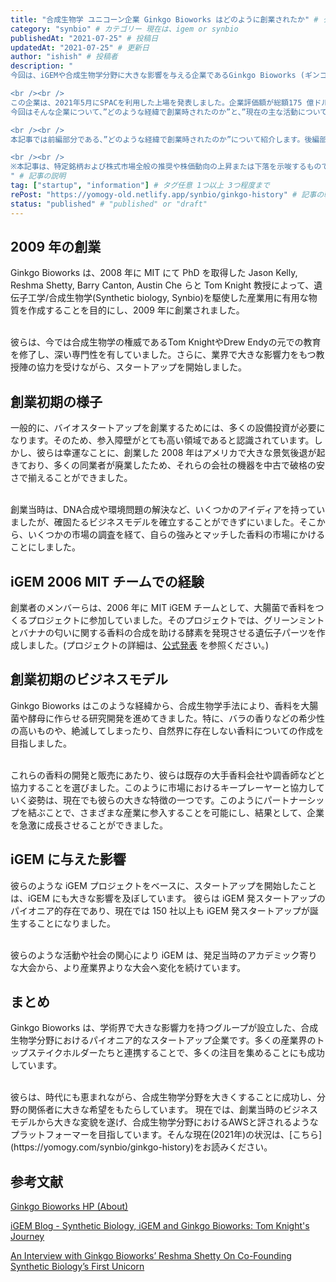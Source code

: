 ```yaml
---
title: "合成生物学 ユニコーン企業 Ginkgo Bioworks はどのように創業されたか" # タイトル
category: "synbio" # カテゴリー 現在は、igem or synbio
publishedAt: "2021-07-25" # 投稿日
updatedAt: "2021-07-25" # 更新日
author: "ishish" # 投稿者
description: "
今回は、iGEMや合成生物学分野に大きな影響を与える企業であるGinkgo Bioworks (ギンコ・バイオワークス)について紹介します。

<br /><br />
この企業は、2021年5月にSPACを利用した上場を発表しました。企業評価額が総額175 億ドル(1.92 兆円、1ドル=110円換算)にもなり、業界内外から大きな注目を集めている企業です。
今回はそんな企業について、”どのような経緯で創業時されたのか”と、”現在の主な活動について”を、まとめました。

<br /><br />
本記事では前編部分である、”どのような経緯で創業時されたのか”について紹介します。後編部分である、”現在の主な活動について”については、こちらをお読みください。

<br /><br />
※本記事は、特定銘柄および株式市場全般の推奨や株価動向の上昇または下落を示唆するものではありません
" # 記事の説明
tag: ["startup", "information"] # タグ任意 1つ以上 3つ程度まで
rePost: "https://yomogy-old.netlify.app/synbio/ginkgo-history" # 記事の転載の場合は"url"を記入。例 : "https//yomogy"
status: "published" # "published" or "draft"
---
```


## 2009 年の創業

G​​inkgo Bioworks は、2008 年に MIT にて PhD を取得した Jason Kelly, Reshma Shetty, Barry Canton, Austin Che らと Tom Knight 教授によって、遺伝子工学/合成生物学(Synthetic biology, Synbio)を駆使した産業用に有用な物質を作成することを目的にし、2009 年に創業されました。

<br />
彼らは、今では合成生物学の権威であるTom KnightやDrew Endyの元での教育を修了し、深い専門性を有していました。さらに、業界で大きな影響力をもつ教授陣の協力を受けながら、スタートアップを開始しました。

## 創業初期の様子

一般的に、バイオスタートアップを創業するためには、多くの設備投資が必要になります。そのため、参入障壁がとても高い領域であると認識されています。しかし、彼らは幸運なことに、創業した 2008 年はアメリカで大きな景気後退が起きており、多くの同業者が廃業したため、それらの会社の機器を中古で破格の安さで揃えることができました。

<br />
創業当時は、DNA合成や環境問題の解決など、いくつかのアイディアを持っていましたが、確固たるビジネスモデルを確立することができずにいました。そこから、いくつかの市場の調査を経て、自らの強みとマッチした香料の市場にかけることにしました。

## iGEM 2006 MIT チームでの経験

創業者のメンバーらは、2006 年に MIT iGEM チームとして、大腸菌で香料をつくるプロジェクトに参加していました。そのプロジェクトでは、グリーンミントとバナナの匂いに関する香料の合成を助ける酵素を発現させる遺伝子パーツを作成しました。(プロジェクトの詳細は、[公式発表](https://2006.igem.org/wiki/index.php/MIT_2006) を参照ください。)

<MediaCard
  mediaType="image"
  src="https://yomogy.com/blog/ishish/images/ginkgo-history-fig1.png"
  alt="ginkgo-history-fig1"
  caption="(iGEM 2006 MIT より参照)"
/>

## 創業初期のビジネスモデル

Ginkgo Bioworks はこのような経緯から、合成生物学手法により、香料を大腸菌や酵母に作らせる研究開発を進めてきました。特に、バラの香りなどの希少性の高いものや、絶滅してしまったり、自然界に存在しない香料についての作成を目指しました。

<br />
これらの香料の開発と販売にあたり、彼らは既存の大手香料会社や調香師などと協力することを選びました。このように市場におけるキープレーヤーと協力していく姿勢は、現在でも彼らの大きな特徴の一つです。このようにパートナーシップを結ぶことで、さまざまな産業に参入することを可能にし、結果として、企業を急激に成長させることができました。

## iGEM に与えた影響

彼らのような iGEM プロジェクトをベースに、スタートアップを開始したことは、iGEM にも大きな影響を及ぼしています。
彼らは iGEM 発スタートアップのパイオニア的存在であり、現在では 150 社以上も iGEM 発スタートアップが誕生することになりました。

<br />
彼らのような活動や社会の関心により iGEM は、発足当時のアカデミック寄りな大会から、より産業界よりな大会へ変化を続けています。

## まとめ

Ginkgo Bioworks は、学術界で大きな影響力を持つグループが設立した、合成生物学分野におけるパイオニア的なスタートアップ企業です。多くの産業界のトップステイクホルダーたちと連携することで、多くの注目を集めることにも成功しています。

<br />
彼らは、時代にも恵まれながら、合成生物学分野を大きくすることに成功し、分野の関係者に大きな希望をもたらしています。
現在では、創業当時のビジネスモデルから大きな変貌を遂げ、合成生物学分野におけるAWSと評されるようなプラットフォーマーを目指しています。そんな現在(2021年)の状況は、[こちら](https://yomogy.com/synbio/ginkgo-history)をお読みください。

## 参考文献

[Ginkgo Bioworks HP (About)](https://www.ginkgobioworks.com/about/)

[iGEM Blog - Synthetic Biology, iGEM and Ginkgo Bioworks: Tom Knight's Journey](https://blog.igem.org/blog/2018/12/4/tom-knight)

[An Interview with Ginkgo Bioworks’ Reshma Shetty On Co-Founding Synthetic Biology’s First Unicorn](https://synbiobeta.com/an-interview-with-ginkgo-bioworks-reshma-shetty-on-co-founding-synthetic-biologys-first-unicorn/)
